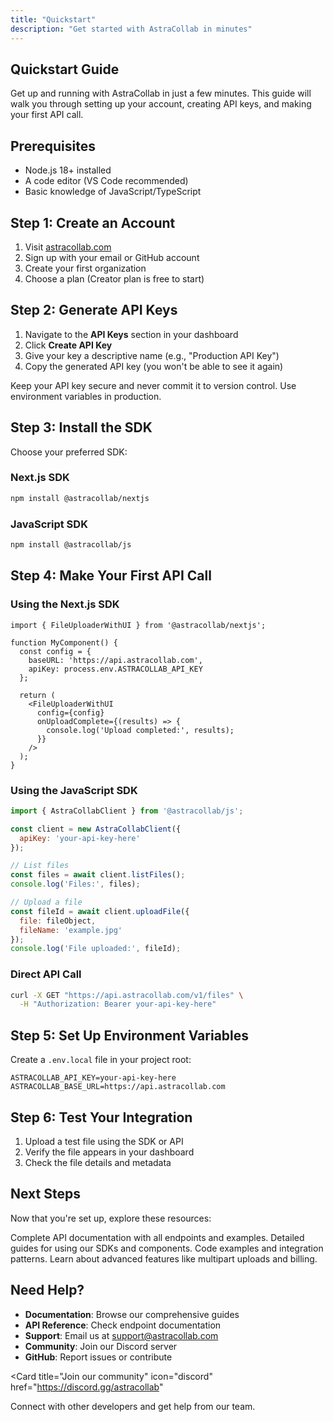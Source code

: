 ```yaml
---
title: "Quickstart"
description: "Get started with AstraCollab in minutes"
---
```


## Quickstart Guide

Get up and running with AstraCollab in just a few minutes. This guide will walk you through setting up your account, creating API keys, and making your first API call.

## Prerequisites

- Node.js 18+ installed
- A code editor (VS Code recommended)
- Basic knowledge of JavaScript/TypeScript

## Step 1: Create an Account

1. Visit [astracollab.com](https://www.astracollab.com)
2. Sign up with your email or GitHub account
3. Create your first organization
4. Choose a plan (Creator plan is free to start)

## Step 2: Generate API Keys

1. Navigate to the **API Keys** section in your dashboard
2. Click **Create API Key**
3. Give your key a descriptive name (e.g., "Production API Key")
4. Copy the generated API key (you won't be able to see it again)

<Note>
  Keep your API key secure and never commit it to version control. Use environment variables in production.
</Note>

## Step 3: Install the SDK

Choose your preferred SDK:

### Next.js SDK

```bash
npm install @astracollab/nextjs
```

### JavaScript SDK

```bash
npm install @astracollab/js
```

## Step 4: Make Your First API Call

### Using the Next.js SDK

```tsx
import { FileUploaderWithUI } from '@astracollab/nextjs';

function MyComponent() {
  const config = {
    baseURL: 'https://api.astracollab.com',
    apiKey: process.env.ASTRACOLLAB_API_KEY
  };

  return (
    <FileUploaderWithUI
      config={config}
      onUploadComplete={(results) => {
        console.log('Upload completed:', results);
      }}
    />
  );
}
```

### Using the JavaScript SDK

```javascript
import { AstraCollabClient } from '@astracollab/js';

const client = new AstraCollabClient({
  apiKey: 'your-api-key-here'
});

// List files
const files = await client.listFiles();
console.log('Files:', files);

// Upload a file
const fileId = await client.uploadFile({
  file: fileObject,
  fileName: 'example.jpg'
});
console.log('File uploaded:', fileId);
```

### Direct API Call

```bash
curl -X GET "https://api.astracollab.com/v1/files" \
  -H "Authorization: Bearer your-api-key-here"
```

## Step 5: Set Up Environment Variables

Create a `.env.local` file in your project root:

```env
ASTRACOLLAB_API_KEY=your-api-key-here
ASTRACOLLAB_BASE_URL=https://api.astracollab.com
```

## Step 6: Test Your Integration

1. Upload a test file using the SDK or API
2. Verify the file appears in your dashboard
3. Check the file details and metadata

## Next Steps

Now that you're set up, explore these resources:

<Columns cols={2}>
  <Card
    title="API Reference"
    icon="book"
    href="/api-reference/introduction"
  >
    Complete API documentation with all endpoints and examples.
  </Card>
  <Card
    title="SDK Documentation"
    icon="code"
    href="/sdk/nextjs"
  >
    Detailed guides for using our SDKs and components.
  </Card>
  <Card
    title="Examples"
    icon="lightbulb"
    href="/sdk/examples"
  >
    Code examples and integration patterns.
  </Card>
  <Card
    title="Features"
    icon="star"
    href="/features/file-upload"
  >
    Learn about advanced features like multipart uploads and billing.
  </Card>
</Columns>

## Need Help?

- **Documentation**: Browse our comprehensive guides
- **API Reference**: Check endpoint documentation
- **Support**: Email us at support@astracollab.com
- **Community**: Join our Discord server
- **GitHub**: Report issues or contribute

<Card
  title="Join our community"
  icon="discord"
  href="https://discord.gg/astracollab"
>
  Connect with other developers and get help from our team.
</Card>
